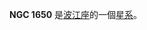 {{NGCInfoBox|NGCID=NGC 1650|發現者=法蘭斯·萊文沃思|發現日期=1886年-月-日|其他編號=MCG -3-13-1|曆元=J2000.0|赤經=4時45分11.4秒
|赤緯=-15°52'12"|星座=波江座|星體=星系|星等=12.7|表面亮度=14|藍等=13.7}}

'''NGC 1650''' 是[[波江座|波江座]]的一個[[星系|星系]]。

{{NGCReference|1650}}
{{Catalogs|NGC=1650}}